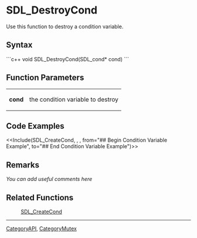 <!-- pragma section-numbers off -->
<!-- pragma camelcase off -->

= SDL_DestroyCond =
Use this function to destroy a condition variable.


== Syntax ==
```c++
void SDL_DestroyCond(SDL_cond* cond)
```

== Function Parameters ==
{|
|'''cond'''
|the condition variable to destroy
|}

== Code Examples ==
<<Include(SDL_CreateCond, , , from="## Begin Condition Variable Example", to="## End Condition Variable Example")>>

== Remarks ==
''You can add useful comments here''

== Related Functions ==
:[[SDL_CreateCond]]

----
[[CategoryAPI]], [[CategoryMutex]]
